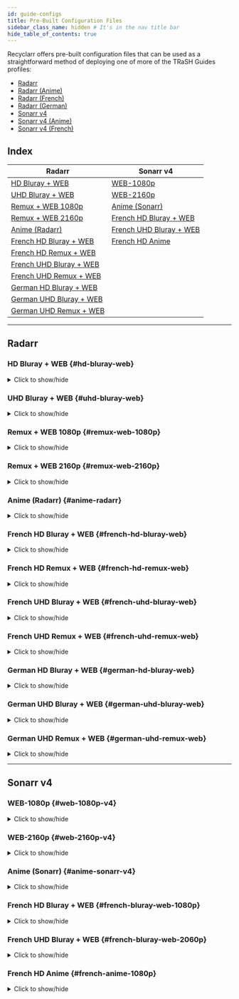 ```yaml
---
id: guide-configs
title: Pre-Built Configuration Files
sidebar_class_name: hidden # It's in the nav title bar
hide_table_of_contents: true
---
```



Recyclarr offers pre-built configuration files that can be used as a straightforward method of
deploying one of more of the TRaSH Guides profiles:

- [Radarr][radarr-profiles-trash]
- [Radarr (Anime)][radarr-anime-profiles-trash]
- [Radarr (French)][radarr-french-profiles-trash]
- [Radarr (German)][radarr-german-profiles-trash]
- [Sonarr v4][sonarr-v4-profiles-trash]
- [Sonarr v4 (Anime)][sonarr-v4-anime-profiles-trash]
- [Sonarr v4 (French)][sonarr-v4-french-profiles-trash]

[radarr-profiles-trash]: https://trash-guides.info/Radarr/radarr-setup-quality-profiles/
[radarr-anime-profiles-trash]: https://trash-guides.info/Radarr/radarr-setup-quality-profiles-anime/
[radarr-french-profiles-trash]: https://trash-guides.info/Radarr/radarr-setup-quality-profiles-french-en/
[radarr-german-profiles-trash]: https://trash-guides.info/Radarr/radarr-setup-quality-profiles-german-en/
[sonarr-v4-profiles-trash]: https://trash-guides.info/Sonarr/sonarr-setup-quality-profiles/
[sonarr-v4-anime-profiles-trash]: https://trash-guides.info/Sonarr/sonarr-setup-quality-profiles-anime/
[sonarr-v4-french-profiles-trash]: https://trash-guides.info/Sonarr/sonarr-setup-quality-profiles-french-en/

<Session />

## Index

| Radarr                                            | Sonarr v4                                           |
| ------------------------------------------------- | --------------------------------------------------- |
| [HD Bluray + WEB](#hd-bluray-web)                 | [WEB-1080p](#web-1080p-v4)                          |
| [UHD Bluray + WEB](#uhd-bluray-web)               | [WEB-2160p](#web-2160p-v4)                          |
| [Remux + WEB 1080p](#remux-web-1080p)             | [Anime (Sonarr)](#anime-sonarr-v4)                  |
| [Remux + WEB 2160p](#remux-web-2160p)             | [French HD Bluray + WEB](#french-bluray-web-1080p)  |
| [Anime (Radarr)](#anime-radarr)                   | [French UHD Bluray + WEB](#french-bluray-web-2060p) |
| [French HD Bluray + WEB](#french-hd-bluray-web)   | [French HD Anime](#french-anime-1080p)              |
| [French HD Remux + WEB](#french-hd-remux-web)     |                                                     |
| [French UHD Bluray + WEB](#french-uhd-bluray-web) |                                                     |
| [French UHD Remux + WEB](#french-uhd-bluray-web)  |                                                     |
| [German HD Bluray + WEB](#german-hd-bluray-web)   |                                                     |
| [German UHD Bluray + WEB](#german-uhd-bluray-web) |                                                     |
| [German UHD Remux + WEB](#german-uhd-remux-web)   |                                                     |

---

## Radarr

### HD Bluray + WEB {#hd-bluray-web}

<details>
<summary>Click to show/hide</summary>

```yml reference title="Copy this configuration into your own configuration file:"
https://github.com/recyclarr/config-templates/blob/master/radarr/templates/hd-bluray-web.yml
```

</details>

### UHD Bluray + WEB {#uhd-bluray-web}

<details>
<summary>Click to show/hide</summary>

```yml reference title="Copy this configuration into your own configuration file:"
https://github.com/recyclarr/config-templates/blob/master/radarr/templates/uhd-bluray-web.yml
```

</details>

### Remux + WEB 1080p {#remux-web-1080p}

<details>
<summary>Click to show/hide</summary>

```yml reference title="Copy this configuration into your own configuration file:"
https://github.com/recyclarr/config-templates/blob/master/radarr/templates/remux-web-1080p.yml
```

</details>

### Remux + WEB 2160p {#remux-web-2160p}

<details>
<summary>Click to show/hide</summary>

```yml reference title="Copy this configuration into your own configuration file:"
https://github.com/recyclarr/config-templates/blob/master/radarr/templates/remux-web-2160p.yml
```

</details>

### Anime (Radarr) {#anime-radarr}

<details>
<summary>Click to show/hide</summary>

```yml reference title="Copy this configuration into your own configuration file:"
https://github.com/recyclarr/config-templates/blob/master/radarr/templates/anime-radarr.yml
```

</details>

### French HD Bluray + WEB {#french-hd-bluray-web}

<details>
<summary>Click to show/hide</summary>

```yml reference title="Copy this configuration into your own configuration file:"
https://github.com/recyclarr/config-templates/blob/master/radarr/templates/french-hd-bluray-web.yml
```

</details>

### French HD Remux + WEB {#french-hd-remux-web}

<details>
<summary>Click to show/hide</summary>

```yml reference title="Copy this configuration into your own configuration file:"
https://github.com/recyclarr/config-templates/blob/master/radarr/templates/french-hd-remux-web.yml
```

</details>

### French UHD Bluray + WEB {#french-uhd-bluray-web}

<details>
<summary>Click to show/hide</summary>

```yml reference title="Copy this configuration into your own configuration file:"
https://github.com/recyclarr/config-templates/blob/master/radarr/templates/french-uhd-bluray-web.yml
```

</details>

### French UHD Remux + WEB {#french-uhd-remux-web}

<details>
<summary>Click to show/hide</summary>

```yml reference title="Copy this configuration into your own configuration file:"
https://github.com/recyclarr/config-templates/blob/master/radarr/templates/french-uhd-remux-web.yml
```

</details>

### German HD Bluray + WEB {#german-hd-bluray-web}

<details>
<summary>Click to show/hide</summary>

```yml reference title="Copy this configuration into your own configuration file:"
https://github.com/recyclarr/config-templates/blob/master/radarr/templates/german-hd-bluray-web.yml
```

</details>

### German UHD Bluray + WEB {#german-uhd-bluray-web}

<details>
<summary>Click to show/hide</summary>

```yml reference title="Copy this configuration into your own configuration file:"
https://github.com/recyclarr/config-templates/blob/master/radarr/templates/german-uhd-bluray-web.yml
```

</details>

### German UHD Remux + WEB {#german-uhd-remux-web}

<details>
<summary>Click to show/hide</summary>

```yml reference title="Copy this configuration into your own configuration file:"
https://github.com/recyclarr/config-templates/blob/master/radarr/templates/german-uhd-remux-web.yml
```

</details>

---

## Sonarr v4

### WEB-1080p {#web-1080p-v4}

<details>
<summary>Click to show/hide</summary>

```yml reference title="Copy this configuration into your own configuration file:"
https://github.com/recyclarr/config-templates/blob/master/sonarr/templates/web-1080p-v4.yml
```

</details>

### WEB-2160p {#web-2160p-v4}

<details>
<summary>Click to show/hide</summary>

```yml reference title="Copy this configuration into your own configuration file:"
https://github.com/recyclarr/config-templates/blob/master/sonarr/templates/web-2160p-v4.yml
```

</details>

### Anime (Sonarr) {#anime-sonarr-v4}

<details>
<summary>Click to show/hide</summary>

```yml reference title="Copy this configuration into your own configuration file:"
https://github.com/recyclarr/config-templates/blob/master/sonarr/templates/anime-sonarr-v4.yml
```

</details>

### French HD Bluray + WEB {#french-bluray-web-1080p}

<details>
<summary>Click to show/hide</summary>

```yml reference title="Copy this configuration into your own configuration file:"
https://github.com/recyclarr/config-templates/blob/master/sonarr/templates/french-bluray-web-1080p-v4.yml
```

</details>

### French UHD Bluray + WEB {#french-bluray-web-2060p}

<details>
<summary>Click to show/hide</summary>

```yml reference title="Copy this configuration into your own configuration file:"
https://github.com/recyclarr/config-templates/blob/master/sonarr/templates/french-bluray-web-2160p-v4.yml
```

</details>

### French HD Anime {#french-anime-1080p}

<details>
<summary>Click to show/hide</summary>

```yml reference title="Copy this configuration into your own configuration file:"
https://github.com/recyclarr/config-templates/blob/master/sonarr/templates/french-anime-1080p-v4.yml
```

</details>
